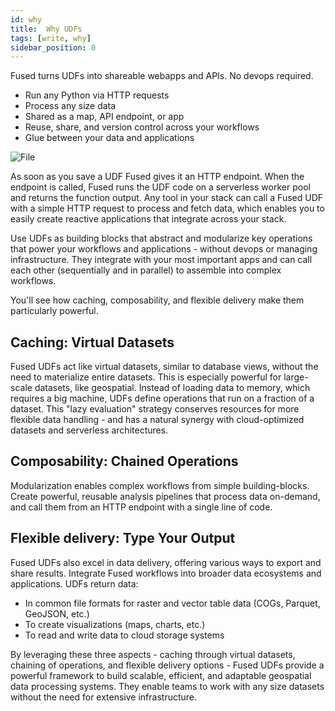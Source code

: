 ```yaml
---
id: why
title:  Why UDFs
tags: [write, why]
sidebar_position: 0
---
```


Fused turns UDFs into shareable webapps and APIs. No devops required. 

- Run any Python via HTTP requests
- Process any size data
- Shared as a map, API endpoint, or app
- Reuse, share, and version control across your workflows
- Glue between your data and applications


<div style={{textAlign: 'center'}}>
<img src={ImageM} alt="File" style={{width: '80%'}} />
</div>


As soon as you save a UDF Fused gives it an HTTP endpoint. When the endpoint is called, Fused runs the UDF code on a serverless worker pool and returns the function output. Any tool in your stack can call a Fused UDF with a simple HTTP request to process and fetch data, which enables you to easily create reactive applications that integrate across your stack.

Use UDFs as building blocks that abstract and modularize key operations that power your workflows and applications - without devops or managing infrastructure. They integrate with your most important apps and can call each other (sequentially and in parallel) to assemble into complex workflows.


You'll see how caching, composability, and flexible delivery make them particularly powerful.

## Caching: Virtual Datasets

Fused UDFs act like virtual datasets, similar to database views, without the need to materialize entire datasets. This is especially powerful for large-scale datasets, like geospatial. Instead of loading data to memory, which requires a big machine, UDFs define operations that run on a fraction of a dataset. This "lazy evaluation" strategy conserves resources for more flexible data handling - and has a natural synergy with cloud-optimized datasets and serverless architectures.

## Composability: Chained Operations

Modularization enables complex workflows from simple building-blocks. Create powerful, reusable analysis pipelines that process data on-demand, and call them from an HTTP endpoint with a single line of code.

## Flexible delivery: Type Your Output
Fused UDFs also excel in data delivery, offering various ways to export and share results. Integrate Fused workflows into broader data ecosystems and applications. UDFs return data:

- In common file formats for raster and vector table data (COGs, Parquet, GeoJSON, etc.)
- To create visualizations (maps, charts, etc.)
- To read and write data to cloud storage systems

By leveraging these three aspects - caching through virtual datasets, chaining of operations, and flexible delivery options - Fused UDFs provide a powerful framework to build scalable, efficient, and adaptable geospatial data processing systems. They enable teams to work with any size datasets without the need for extensive infrastructure.